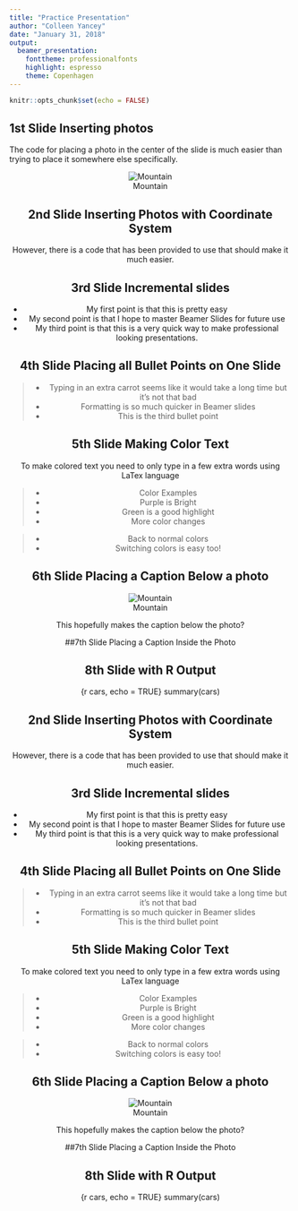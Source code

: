 ```yaml
---
title: "Practice Presentation"
author: "Colleen Yancey"
date: "January 31, 2018"
output:
  beamer_presentation:
    fonttheme: professionalfonts
    highlight: espresso
    theme: Copenhagen
---
```


```r
knitr::opts_chunk$set(echo = FALSE)
```


## 1st Slide Inserting photos
The code for placing a photo in the center of the slide is much easier than trying to place it somewhere else specifically.
<center> ![Mountain](nature.jpg) <center>

## 2nd Slide Inserting Photos with Coordinate System
However, there is a code that has been provided to use that should make it much easier.
 \begin{picture}(320,250)
 \put(85,75){\includegraphics[height=6cm]
 {nature.jpg}}
 \put(00,60){\begin{minipage}[t]{1\linewidth}
 {Figure Caption goes here}
 \end{minipage}}
 \end{picture}
 

## 3rd Slide Incremental slides
- My first point is that this is pretty easy
- My second point is that I hope to master Beamer Slides for future use
- My third point is that this is a very quick way to make professional looking presentations.

## 4th Slide Placing all Bullet Points on One Slide
>- Typing in an extra carrot seems like it would take a long time but it's not that bad
>- Formatting is so much quicker in Beamer slides
>- This is the third bullet point

## 5th Slide Making Color Text
To make colored text you need to only type in a few extra words using LaTex language


> - Color Examples
> - \color{purple} Purple is Bright 
> - \color{Green}  Green is a good highlight 
> - \color{red}  More color changes \color{black}

> -  Back to normal colors 
> - \color{orange} Switching colors is easy too!

## 6th Slide Placing a Caption Below a photo
<center> ![Mountain](nature.jpg) <center>
This hopefully makes the caption below the photo?

##7th Slide Placing a Caption Inside the Photo
 \begin{picture}(320,250)
 \put(85,75){\includegraphics[height=6cm]
 {nature.jpg}}
 \put(80,70){\begin{minipage}[t]{1\linewidth}
 {Figure Caption goes here}
 \end{minipage}}
 \end{picture}

## 8th Slide with R Output

{r cars, echo = TRUE}
summary(cars)




## 2nd Slide Inserting Photos with Coordinate System
However, there is a code that has been provided to use that should make it much easier.
 \begin{picture}(320,250)
 \put(85,75){\includegraphics[height=6cm]
 {nature.jpg}}
 \put(00,60){\begin{minipage}[t]{1\linewidth}
 {Figure Caption goes here}
 \end{minipage}}
 \end{picture}
 

## 3rd Slide Incremental slides
- My first point is that this is pretty easy
- My second point is that I hope to master Beamer Slides for future use
- My third point is that this is a very quick way to make professional looking presentations.

## 4th Slide Placing all Bullet Points on One Slide
>- Typing in an extra carrot seems like it would take a long time but it's not that bad
>- Formatting is so much quicker in Beamer slides
>- This is the third bullet point

## 5th Slide Making Color Text
To make colored text you need to only type in a few extra words using LaTex language


> - Color Examples
> - \color{purple} Purple is Bright 
> - \color{Green}  Green is a good highlight 
> - \color{red}  More color changes \color{black}

> -  Back to normal colors 
> - \color{orange} Switching colors is easy too!

## 6th Slide Placing a Caption Below a photo
<center> ![Mountain](nature.jpg) <center>
This hopefully makes the caption below the photo?

##7th Slide Placing a Caption Inside the Photo
 \begin{picture}(320,250)
 \put(85,75){\includegraphics[height=6cm]
 {nature.jpg}}
 \put(80,70){\begin{minipage}[t]{1\linewidth}
 {Figure Caption goes here}
 \end{minipage}}
 \end{picture}

## 8th Slide with R Output

{r cars, echo = TRUE}
summary(cars)


